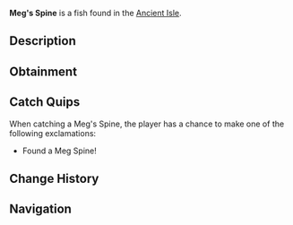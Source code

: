 {{FishInfobox
|image          = Meg's Spine.png
|rarity         = Mythical
|sea            = First Sea
|location       = [[Ancient Isle]]
|sublocation    = 
|sources        = Fishing Rod
|radar_location = 
|xp             = 250
|weather        = 
|time           = 
|season         = 
|bait           = 
|base_weight    = 5
|base_value     = 1500
|weight_range   = 2.5
|base_chance    = 0.001
|base_resil     = 100
}}
'''Meg's Spine''' is a {{Rarity|Mythical}} fish found in the [[Ancient Isle]].

== Description ==
{{Description|The Spine of the Apex Shark, Megalodon|Bestiary Entry}}

== Obtainment ==
{{Description|Found in the Oceans of Ancient Isles...|Bestiary Hint}}
{{Fish Availability|
Ancient Isle/Surrounding Ocean
|top_rods      = 
Ethereal Prism Rod\31989.56\106365.49;
Leviathan's Fang Rod\31461.72\124474.71;
Seraphic Rod\30630.88\106709.02;
No-Life Rod\29738.68\110951.49;
Rapid Rod\29479.84\155021.92;
Lucky Rod\21715.12\160806.79;
Resourceful Rod\26243.86\108619.05;
Flimsy Rod\18682.5\147746.42;
Firefly Rod\27742.37\189695.84;
Fast Rod\25662.7\186309.43;
Fungal Rod\23056.5\153484.37;
Training Rod\18759.4\112771.81;
Adventurer's Rod\17301.73\124007.91;
Rod Of The Forgotten Fang\28678.58\105160.1;
Challenger's Rod\27431.24\106310.05;
Rod Of The Depths\25844.09\99944.04;
Rod Of The Exalted One\25546.56\102159.81;
Verdant Shear Rod\24957.94\106643.9;
Zeus Rod\24937.3\98993.49;
Trident Rod\24629.39\123743.19;
Free Spirit Rod\24446.34\122823.49;
Blazebringer Rod\24213.94\102746.04;
Depthseeker Rod\22277.42\90372.79;
Avalanche Rod\20164.84\82189.48;
Volcanic Rod\19445.54\78286.49;
Steady Rod\7896.17\32323.09
|recommended   = Ethereal Prism Rod
}}

== Catch Quips ==
When catching a Meg's Spine, the player has a chance to make one of the following exclamations:
* Found a Meg Spine!

== Change History ==
{{Change History|{{subst:Current Version}}}}

== Navigation ==
{{Fish Navbox|Ancient Isle}}